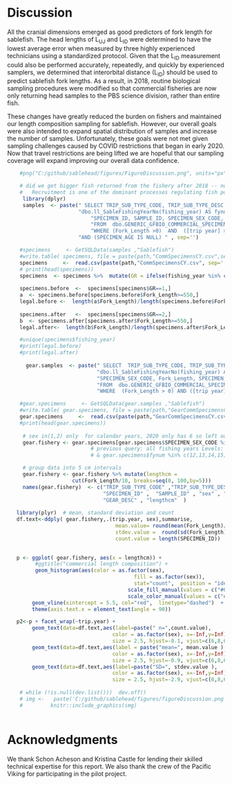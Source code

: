 # Discussion

All the cranial dimensions emerged as good predictors of fork length for sablefish.   The head lengths of L~UJ~ and L~ID~ were determined to have the lowest average error when measured by three highly experienced technicians using a standardized protocol.  Given that the L~ID~ measurement could also be performed accurately, repeatedly, and quickly by experienced samplers, we determined that interorbital distance (L~ID~) should be used to predict sablefish fork lengths.   As a result, in 2018, routine biological sampling procedures were modified so that commercial fisheries are now only returning head samples to the PBS science division, rather than entire fish. 

These changes have greatly reduced the burden on fishers and maintained our length composition sampling for sablefish. However, our overall goals were also intended to expand spatial distribution of samples and increase the number of samples.  Unfortunately, these goals were not met given sampling challenges caused by COVID restrictions that began in early 2020. Now that travel restrictions are being lifted we are hopeful that our sampling coverage will expand improving our overall data confidence.



```r
   
    #png("C:/github/sablehead/figures/FigureDiscussion.png", units="px", width=1600, height=1800, res=150) # write png to file

    # did we get bigger fish returned from the fishery after 2018 -- nope because of all the baby sablefish that flooded the fishery
    #   Recruitment is one of the dominant processes regulating fish population productivity
     library(dplyr)
     samples  <- paste(" SELECT TRIP_SUB_TYPE_CODE, TRIP_SUB_TYPE_DESC, [trip year], fishing_year,   ",
                       "dbo.ll_SableFishingYearNo(fishing_year) AS fynum, ",
		                   "SPECIMEN_ID, SAMPLE_ID, SPECIMEN_SEX_CODE, Fork_Length, SPECIMEN_AGE  ",
		                   "FROM  dbo.GENERIC_GFBIO_COMMERCIAL_SPECIMENS_LWSMO  ",
		                   "WHERE (Fork_Length >0)  AND  ([trip year] > 2015)   ",
                       "AND (SPECIMEN_AGE IS NULL) " , sep='')  

    #specimens     <- GetSQLData(samples ,"Sablefish")
    #write.table( specimens, file = paste(path,"CommSpecimensCY.csv",sep=''),row.names=FALSE, na="",col.names=TRUE, sep=",")
    specimens     <-  read.csv(paste(path,"CommSpecimensCY.csv", sep=''), header=T) # read from csv
    # print(head(specimens))
    specimens  <- specimens %>%  mutate(GR = ifelse(fishing_year %in% c('FY 2016/2017','FY 2017/2018'), 1, 2))
    
    specimens.before  <-  specimens[specimens$GR==1,]
    a  <- specimens.before[specimens.before$Fork_Length>=550,]
    legal.before <-  length(a$Fork_Length)/length(specimens.before$Fork_Length)  # 44%
        
    specimens.after   <-  specimens[specimens$GR==2,]
    b  <- specimens.after[specimens.after$Fork_Length>=550,]
    legal.after<-  length(b$Fork_Length)/length(specimens.after$Fork_Length)   # 13%

    #unique(specimens$fishing_year)
    #print(legal.before)
    #print(legal.after)
    
      gear.samples  <- paste(" SELECT  TRIP_SUB_TYPE_CODE, TRIP_SUB_TYPE_DESC, [trip year], fishing_year, ",
                             "dbo.ll_SableFishingYearNo(fishing_year) AS fynum, SPECIMEN_ID, SAMPLE_ID, ",
                             "SPECIMEN_SEX_CODE, Fork_Length, SPECIMEN_AGE,  GEAR_DESC ",
                             "FROM  dbo.GENERIC_GFBIO_COMMERCIAL_SPECIMENS_LWSMO ",
                             "WHERE  (Fork_Length > 0) AND ([trip year] > 2015)" , sep='')  

    #gear.specimens     <- GetSQLData(gear.samples ,"Sablefish")
    #write.table( gear.specimens, file = paste(path,"GearCommSpecimensCY.csv",sep=''),row.names=FALSE, na="",col.names=TRUE, sep=",")
    gear.specimens     <-  read.csv(paste(path,"GearCommSpecimensCY.csv", sep=''), header=T) # read from csv
    #print(head(gear.specimens))
    
     # sex in(1,2) only  for calendar years, 2020 only has 6 so left out  
     gear.fishery <- gear.specimens[gear.specimens$SPECIMEN_SEX_CODE %in% c(1,2) & gear.specimens$trip.year != 2020,]
                           # previous query: all fishing years Levels: FY 2016/2017 FY 2017/2018 FY 2018/2019 FY 2019/2020
                           # & gear.specimens$fynum %in% c(12,13,14,15),]

     # group data into 5 cm intervals    
     gear.fishery <- gear.fishery %>% mutate(lengthcm = 
			         cut(Fork_Length/10, breaks=seq(0, 100,by=5)))  
     names(gear.fishery)  <- c("TRIP_SUB_TYPE_CODE" ,"TRIP_SUB_TYPE_DESC" ,"trip.year" ,  "fishing_year" , "fynum"  ,
                               "SPECIMEN_ID" ,  "SAMPLE_ID" , "sex" , "Fork_Length" ,  "SPECIMEN_AGE" ,
                               "GEAR_DESC" , "lengthcm"  )
   
   library(plyr)  # mean, standard deviation and count
   df.text<-ddply( gear.fishery,.(trip.year, sex),summarise,
                                   mean.value= round(mean(Fork_Length)/10,1) ,
                                   stdev.value =  round(sd(Fork_Length)/10,1)   , 
                                   count.value = length(SPECIMEN_ID))
 

   p <- ggplot( gear.fishery, aes(x = lengthcm)) +
         #ggtitle("commercial length composition") +
         geom_histogram(aes(color = as.factor(sex),
                 	                     fill = as.factor(sex)), 
                 	                     stat="count",  position = "identity",alpha = 0.3)     +
                                       scale_fill_manual(values = c("#00AFBB", "#E7B800")) +
                                       scale_color_manual(values = c("#00AFBB", "#E7B800")) +
        geom_vline(xintercept = 5.5, col="red",  linetype="dashed")  +
        theme(axis.text.x = element_text(angle = 90)) 

   p2<-p + facet_wrap(~trip.year) + 
        geom_text(data=df.text,aes(label=paste(" n=",count.value), 
                                  color = as.factor(sex), x=-Inf,y=Inf), 
                                  size = 2.5, hjust=-0.1, vjust=c(6,8,6,8,6,8,6,8)) +
        geom_text(data=df.text,aes(label = paste("mean=", mean.value ) , 
                                  color = as.factor(sex), x=-Inf,y=Inf), 
                                  size = 2.5, hjust=-0.9, vjust=c(6,8,6,8,6,8,6,8))   +
        geom_text(data=df.text,aes(label=paste("SD=", stdev.value ), 
                                  color = as.factor(sex), x=-Inf,y=Inf), 
                                  size = 2.5, hjust=-2.9, vjust=c(6,8,6,8,6,8,6,8) )
   
    # while (!is.null(dev.list()))  dev.off()
    # img <-   paste('C:/github/sablehead/figures/figureDiscussion.png',sep="")   # -- retrieve png 
    #         knitr::include_graphics(img)
    

```

# Acknowledgments

We thank Schon Acheson and Kristina Castle for lending their skilled technical expertise for this report.  We also thank the crew of the Pacific Viking for participating in the pilot project.

\clearpage